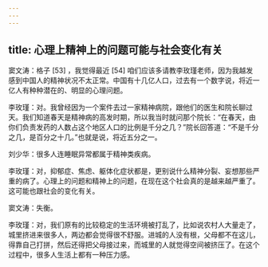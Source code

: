 ```yaml
---
---
---
```

title: 心理上精神上的问题可能与社会变化有关
---




窦文涛：格子 [53] ，我觉得最近 [54] 咱们应该多请教李玫瑾老师，因为我越发感到中国人的精神状况不太正常。中国有十几亿人口，过去有一个数字说，将近一亿人有种种潜在的、明显的心理问题。

李玫瑾：对。我曾经因为一个案件去过一家精神病院，跟他们的医生和院长聊过天。我们知道春天是精神病的高发时期，所以我当时就问那个院长：“在春天，由你们负责发药的人数占这个地区人口的比例是千分之几？”院长回答道：“不是千分之几，是百分之十几。”也就是说，将近五分之一。

刘少华：很多人连睡眠异常都属于精神类疾病。

李玫瑾：对，抑郁症、焦虑、躯体化症状都是，更别说什么精神分裂、妄想那些严重的病了。心理上的问题和精神上的问题，在现在这个社会真的是越来越严重了。这可能也跟社会的变化有关。

窦文涛：失衡。

李玫瑾：对，我们原有的比较稳定的生活环境被打乱了，比如说农村人大量走了，城里挤进来很多人，两边都会觉得很不舒服。进城的人没有根，父母都不在这儿，得靠自己打拼，然后还得把父母接过来，而城里的人就觉得空间被挤压了。在这个过程中，很多人生活上都有一种压力感。